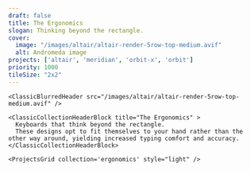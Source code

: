```yaml
---
draft: false
title: The Ergonomics
slogan: Thinking beyond the rectangle.
cover:
  image: "/images/altair/altair-render-5row-top-medium.avif"
  alt: Andromeda image
projects: ['altair', 'meridian', 'orbit-x', 'orbit']
priority: 1000
tileSize: "2x2"
---
```


<DefaultLayout title={frontmatter.title} >

  <div class="">

    <ClassicBlurredHeader src="/images/altair/altair-render-5row-top-medium.avif" />

    <ClassicCollectionHeaderBlock title="The Ergonomics" >
      Keyboards that think beyond the rectangle.  
      These designs opt to fit themselves to your hand rather than the other way around, yielding increased typing comfort and accuracy.  
    </ClassicCollectionHeaderBlock>

    <ProjectsGrid collection='ergonomics' style="light" />

  </div>

</DefaultLayout>